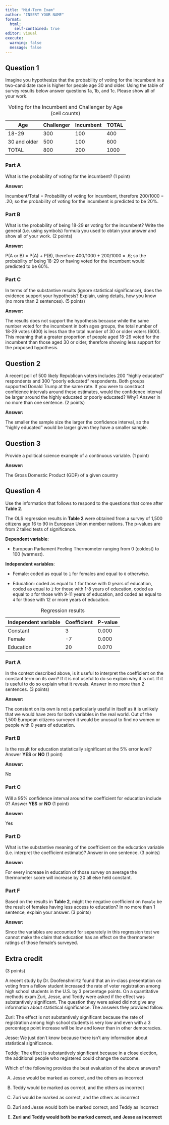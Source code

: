 ```yaml
---
title: "Mid-Term Exam"
author: "INSERT YOUR NAME"
format: 
  html:
    self-contained: true
editor: visual
execute: 
  warning: false
  message: false
---
```


## Question 1

Imagine you hypothesize that the probability of voting for the incumbent in a two-candidate race is higher for people age 30 and older. Using the table of survey results below answer questions 1a, 1b, and 1c. Please show all of your work.

| Age          | Challenger | Incumbent | TOTAL |
|--------------|------------|-----------|-------|
| 18-29        | 300        | 100       | 400   |
| 30 and older | 500        | 100       | 600   |
| TOTAL        | 800        | 200       | 1000  |

: Voting for the Incumbent and Challenger by Age (cell counts)

### Part A

What is the probability of voting for the incumbent? (1 point)

**Answer:**

Incumbent/Total = Probability of voting for incumbent, therefore 200/1000 = .20; so the probability of voting for the incumbent is predicted to be 20%.

### Part B

What is the probability of being 18-29 **or** voting for the incumbent? Write the general (i.e. using symbols) formula you used to obtain your answer and show all of your work. (2 points)

**Answer:**

P(A or B) = P(A) + P(B), therefore 400/1000 + 200/1000 = .6; so the probability of being 18-29 or having voted for the incumbent would predicted to be 60%.

### Part C

In terms of the substantive results (ignore statistical significance), does the evidence support your hypothesis? Explain, using details, how you know (no more than 2 sentences). (5 points)

**Answer:**

The results does not support the hypothesis because while the same number voted for the incumbent in both ages groups, the total number of 18-29 votes (400) is less than the total number of 30 or older voters (600). This meaning that a greater proportion of people aged 18-29 voted for the incumbent than those aged 30 or older, therefore showing less support for the proposed hypothesis.

## Question 2

A recent poll of 500 likely Republican voters includes 200 "highly educated" respondents and 300 "poorly educated" respondents. Both groups supported Donald Trump at the same rate. If you were to construct confidence intervals around these estimates, would the confidence interval be larger around the highly educated or poorly educated? Why? Answer in no more than one sentence. (2 points)

**Answer:**

The smaller the sample size the larger the confidence interval, so the "highly educated" would be larger given they have a smaller sample.

## Question 3

Provide a political science example of a continuous variable. (1 point)

**Answer:**

The Gross Domestic Product (GDP) of a given country

## Question 4

Use the information that follows to respond to the questions that come after **Table 2**.

The OLS regression results in **Table 2** were obtained from a survey of 1,500 citizens age 16 to 90 in European Union member nations. The p-values are from 2 tailed tests of significance.

**Dependent variable**:

-   European Parliament Feeling Thermometer ranging from 0 (coldest) to 100 (warmest).

**Independent variables**: 

-   Female: coded as equal to `1` for females and equal to `0` otherwise.

-   Education: coded as equal to `1` for those with 0 years of education, coded as equal to `2` for those with 1-8 years of education, coded as equal to `3` for those with 9-11 years of education, and coded as equal to `4` for those with 12 or more years of education.

| Independent variable | Coefficient | P-value |
|----------------------|-------------|---------|
| Constant             | 3           | 0.000   |
| Female               | -7          | 0.000   |
| Education            | 20          | 0.070   |

: Regression results

### Part A

In the context described above, is it useful to interpret the coefficient on the constant term on its own? If it is not useful to do so explain why it is not. If it is useful to do so explain what it reveals. Answer in no more than 2 sentences. (3 points)

**Answer:**

The constant on its own is not a particularly useful in itself as it is unlikely that we would have zero for both variables in the real world. Out of the 1,500 European citizens surveyed it would be unusual to find no women or people with 0 years of education.

### Part B

Is the result for education statistically significant at the 5% error level? Answer **YES** or **NO** (1 point)

**Answer:**

No

### Part C

Will a 95% confidence interval around the coefficient for education include 0? Answer **YES** or **NO** (1 point)

**Answer:**

Yes

### Part D

What is the substantive meaning of the coefficient on the education variable (i.e. interpret the coefficient estimate)? Answer in one sentence. (3 points)

**Answer:**

For every increase in education of those survey on average the thermometer score will increase by 20 all else held constant.

### Part F

Based on the results in **Table 2**, might the negative coefficient on `Female` be the result of females having less access to education? In no more than 1 sentence, explain your answer. (3 points)

**Answer:**

Since the variables are accounted for separately in this regression test we cannot make the claim that education has an effect on the thermometer ratings of those female's surveyed.

## Extra credit

(3 points)

A recent study by Dr. Doofenshmirtz found that an in-class presentation on voting from a fellow student increased the rate of voter registration among high school students in the U.S. by 3 percentage points. On a quantitative methods exam Zuri, Jesse, and Teddy were asked if the effect was substantively significant. The question they were asked did not give any information about statistical significance. The answers they provided follow.

Zuri: The effect is not substantively significant because the rate of registration among high school students is very low and even with a 3 percentage point increase will be low and lower than in other democracies.

Jesse: We just don't know because there isn't any information about statistical significance.

Teddy: The effect is substantively significant because in a close election, the additional people who registered could change the outcome.

Which of the following provides the best evaluation of the above answers?

A.  Jesse would be marked as correct, and the others as incorrect

B.  Teddy would be marked as correct, and the others as incorrect

C.  Zuri would be marked as correct, and the others as incorrect

D.  Zuri and Jesse would both be marked correct, and Teddy as incorrect

E.  **Zuri and Teddy would both be marked correct, and Jesse as incorrect**
